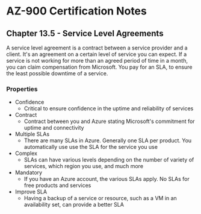 # AZ-900 Certification Notes
## Chapter 13.5 - Service Level Agreements

A service level agreement is a contract between a service provider and a client. It's an agreement on a certain level of service you can expect. If a service is not working for more than an agreed period of time in a month, you can claim compensation from Microsoft. You pay for an SLA, to ensure the least possible downtime of a service.

### Properties
* Confidence
	* Critical to ensure confidence in the uptime and reliability of services
* Contract
	* Contract between you and Azure stating Microsoft's commitment for uptime and connectivity
* Multiple SLAs
	* There are many SLAs in Azure. Generally one SLA per product. You automatically use use the SLA for the service you use
* Complex
	* SLAs can have various levels depending on the number of variety of services, which region you use, and much more
* Mandatory
	* If you have an Azure account, the various SLAs apply. No SLAs for free products and services
* Improve SLA
	* Having a backup of a service or resource, such as a VM in an availability set, can provide a better SLA